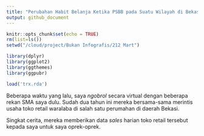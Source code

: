 ```yaml
---
title: "Perubahan Habit Belanja Ketika PSBB pada Suatu Wilayah di Bekasi"
output: github_document
---
```


```r
knitr::opts_chunk$set(echo = TRUE)
rm(list=ls())
setwd("/cloud/project/Bukan Infografis/212 Mart")

library(dplyr)
library(ggplot2)
library(ggthemes)
library(ggpubr)

load('trx.rda')
```

Beberapa waktu yang lalu, saya _ngobrol_ secara virtual dengan beberapa rekan SMA saya dulu. Sudah dua tahun ini mereka bersama-sama merintis usaha toko retail waralaba di salah satu perumahan di daerah Bekasi.

Singkat cerita, mereka memberikan data _sales_ harian toko retail tersebut kepada saya untuk saya oprek-oprek.
